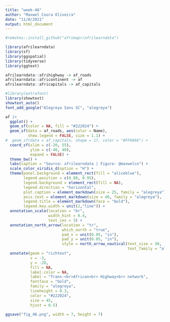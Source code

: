 ```yaml
---
title: "week-46"
author: "Maxwel Coura Oliveira"
date: "11/8/2021"
output: html_document
---
```




```r
#remotes::install_github("afrimapr/afrilearndata")
```

```r
library(afrilearndata)
library(sf)
library(ggspatial)
library(tidyverse)
library(ggtext)
```


```r
afrilearndata::afrihighway -> af_roads
afrilearndata::africontinent -> af
afrilearndata::africapitals -> af_capitals
```

```r
#library(extrafont)
library(showtext)
showtext_auto()
font_add_google("Alegreya Sans SC", "alegreya") 
```

```r
af |> 
  ggplot() +
  geom_sf(color = NA, fill = "#222024") +
  geom_sf(data = af_roads, aes(color = Name), 
          show.legend = FALSE, size = 1.1) +
#  geom_sf(data = af_capitals, shape = 17, color = "#FF8866") +
  coord_sf(xlim = c(-20, 55), 
           ylim = c(-40, 40), 
           expand = FALSE) +
  theme_bw() +
  labs(caption = "Source: afrilearndata | Figure: @maxwelco") +
  scale_color_viridis_d(option = "H") +
  theme(panel.background = element_rect(fill = "aliceblue"),
        legend.position = c(0.80, 0.95),
        legend.background = element_rect(fill = NA),
        legend.direction = "horizontal",
        plot.caption = element_markdown(size = 25, family = "alegreya"),
        axis.text = element_markdown(size = 40, family = "alegreya"),
        legend.title = element_markdown(face = "bold"),
        legend.key.width = unit(2,"line")) +
  annotation_scale(location = "br", 
                   width_hint = 0.4, 
                   text_cex = 3) + 
  annotation_north_arrow(location = "tr", 
                         which_north = "true",
                         pad_x = unit(0.05, "in"),
                         pad_y = unit(0.05, "in"), 
                         style = north_arrow_nautical(text_size = 30,
                                                      text_family = "alegreya")) +
  annotate(geom = "richtext", 
           x = -3, 
           y = -20, 
           fill = NA, 
           label.color = NA,
           label = "Trans-<br>African<br> Highway<br> network", 
           fontface = "bold", 
           family = "alegreya",
           lineheight = 0.3,
           color = "#222024", 
           size = 45, 
           hjust = 0.5) 

ggsave("fig_46.png", width = 7, height = 7)
```

